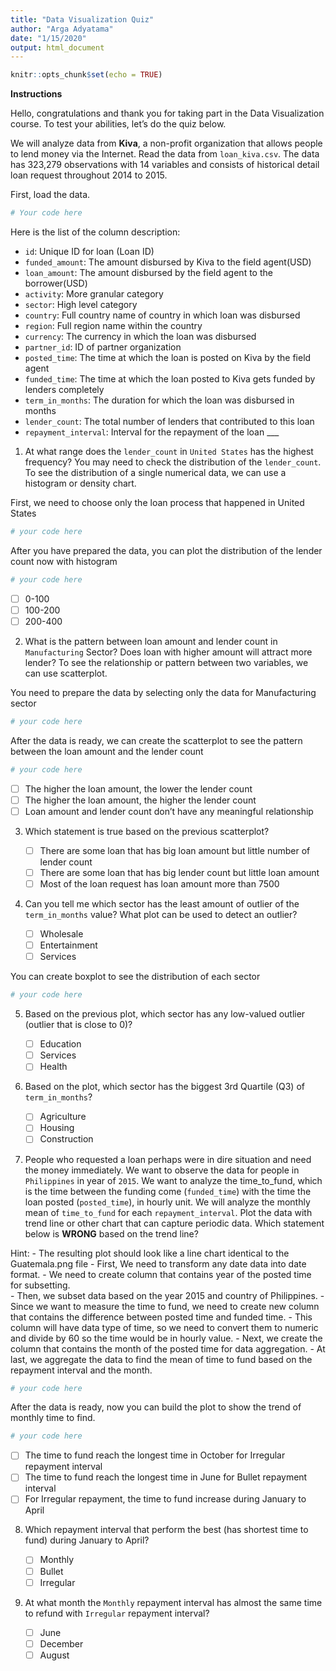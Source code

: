 ---
title: "Data Visualization Quiz"
author: "Arga Adyatama"
date: "1/15/2020"
output: html_document
---

```{r setup, include=FALSE}
knitr::opts_chunk$set(echo = TRUE)
```

**Instructions**

Hello, congratulations and thank you for taking part in the Data Visualization course. To test your abilities, let's do the quiz below.
 
We will analyze data from **Kiva**, a non-profit organization that allows people to lend money via the Internet. Read the data from `loan_kiva.csv`. The data has 323,279 observations with 14 variables and consists of historical detail loan request throughout 2014 to 2015. 

First, load the data.

```{r}
# Your code here
```

Here is the list of the column description:

* `id`: Unique ID for loan (Loan ID)
* `funded_amount`: The amount disbursed by Kiva to the field agent(USD)
* `loan_amount`: The amount disbursed by the field agent to the borrower(USD)
* `activity`: More granular category
* `sector`: High level category
* `country`: Full country name of country in which loan was disbursed
* `region`: Full region name within the country
* `currency`: The currency in which the loan was disbursed
* `partner_id`: ID of partner organization
* `posted_time`: The time at which the loan is posted on Kiva by the field agent
* `funded_time`: The time at which the loan posted to Kiva gets funded by lenders completely
* `term_in_months`: The duration for which the loan was disbursed in months
* `lender_count`: The total number of lenders that contributed to this loan
* `repayment_interval`: Interval for the repayment of the loan
___

1. At what range does the `lender_count` in `United States` has the highest frequency? You may need to check the distribution of the `lender_count`. To see the distribution of a single numerical data, we can use a histogram or density chart.

First, we need to choose only the loan process that happened in United States
```{r}
# your code here
```

After you have prepared the data, you can plot the distribution of the lender count now with histogram
```{r}
# your code here
```

   - [ ] 0-100
   - [ ] 100-200
   - [ ] 200-400

   
2. What is the pattern between loan amount and lender count in `Manufacturing` Sector? Does loan with higher amount will attract more lender? To see the relationship or pattern between two variables, we can use scatterplot.

You need to prepare the data by selecting only the data for Manufacturing sector
```{r}
# your code here
```

After the data is ready, we can create the scatterplot to see the pattern between the loan amount and the lender count
```{r}
# your code here
```

   - [ ] The higher the loan amount, the lower the lender count
   - [ ] The higher the loan amount, the higher the lender count
   - [ ] Loan amount and lender count don't have any meaningful relationship


3. Which statement is true based on the previous scatterplot?

   - [ ] There are some loan that has big loan amount but little number of lender count
   - [ ] There are some loan that has big lender count but little loan amount
   - [ ] Most of the loan request has loan amount more than 7500


4. Can you tell me which sector has the least amount of outlier of the `term_in_months` value? What plot can be used to detect an outlier? 

   - [ ] Wholesale
   - [ ] Entertainment
   - [ ] Services

You can create boxplot to see the distribution of each sector
```{r}
# your code here
```


5. Based on the previous plot, which sector has any low-valued outlier (outlier that is close to 0)? 

   - [ ] Education
   - [ ] Services
   - [ ] Health


6. Based on the plot, which sector has the biggest 3rd Quartile (Q3) of `term_in_months`? 

   - [ ] Agriculture
   - [ ] Housing
   - [ ] Construction


7. People who requested a loan perhaps were in dire situation and need the money immediately. We want to observe the data for people in `Philippines` in year of `2015`. We want to analyze the time_to_fund, which is the time between the funding come (`funded_time`) with the time the loan posted (`posted_time`), in hourly unit.  We will analyze the monthly mean of `time_to_fund` for each `repayment_interval`. Plot the data with trend line or other chart that can capture periodic data. Which statement below is **WRONG** based on the trend line?

Hint: 
- The resulting plot should look like a line chart identical to the Guatemala.png file
- First, We need to transform any date data into date format. 
- We need to create column that contains year of the posted time for subsetting.  
- Then, we subset data based on the year 2015 and country of Philippines. 
- Since we want to measure the time to fund, we need to create new column that contains the difference between posted time and funded time. 
- This column will have data type of time, so we need to convert them to numeric and divide by 60 so the time would be in hourly value. 
- Next, we create the column that contains the month of the posted time for data aggregation. 
- At last, we aggregate the data to find the mean of time to fund based on the repayment interval and the month. 

```{r}
# your code here
```

After the data is ready, now you can build the plot to show the trend of monthly time to find.

```{r}
# your code here
```


   - [ ] The time to fund reach the longest time in October for Irregular repayment interval
   - [ ] The time to fund reach the longest time in June for Bullet repayment interval
   - [ ] For Irregular repayment, the time to fund increase during January to April


8. Which repayment interval that perform the best (has shortest time to fund) during January to April?

   - [ ] Monthly
   - [ ] Bullet
   - [ ] Irregular
   
   
9. At what month the `Monthly` repayment interval has almost the same time to refund with `Irregular` repayment interval?

   - [ ] June
   - [ ] December
   - [ ] August
   
   

